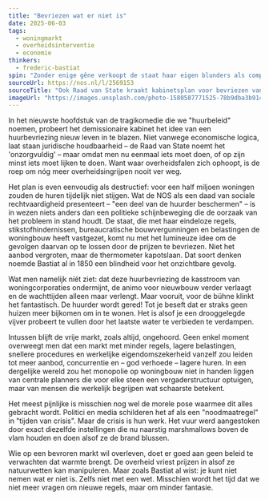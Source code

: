 ```yaml
---
title: "Bevriezen wat er niet is"
date: 2025-06-03
tags:
  - woningmarkt
  - overheidsinterventie
  - economie
thinkers:
  - frederic-bastiat
spin: "Zonder enige gêne verkoopt de staat haar eigen blunders als compassie. De NOS speelt mee in dit theater, waar elk beleid een daad van zorg lijkt en elk effect een onvoorzien natuurverschijnsel."
sourceUrl: https://nos.nl/l/2569153
sourceTitle: "Ook Raad van State kraakt kabinetsplan voor bevriezen van huren"
imageUrl: "https://images.unsplash.com/photo-1580587771525-78b9dba3b914?w=800&h=600&fit=crop&crop=center"
---
```


In het nieuwste hoofdstuk van de tragikomedie die we "huurbeleid" noemen, probeert het demissionaire kabinet het idee van een huurbevriezing nieuw leven in te blazen. Niet vanwege economische logica, laat staan juridische houdbaarheid – de Raad van State noemt het 'onzorgvuldig' – maar omdat men nu eenmaal iets moet doen, of op zijn minst iets moet lijken te doen. Want waar overheidsfalen zich ophoopt, is de roep om nóg meer overheidsingrijpen nooit ver weg.

Het plan is even eenvoudig als destructief: voor een half miljoen woningen zouden de huren tijdelijk niet stijgen. Wat de NOS als een daad van sociale rechtvaardigheid presenteert – "een deel van de huurder beschermen" – is in wezen niets anders dan een politieke schijnbeweging die de oorzaak van het probleem in stand houdt. De staat, die met haar eindeloze regels, stikstofhindernissen, bureaucratische bouwvergunningen en belastingen de woningbouw heeft vastgezet, komt nu met het lumineuze idee om de gevolgen daarvan op te lossen door de prijzen te bevriezen. Niet het aanbod vergroten, maar de thermometer kapotslaan. Dat soort denken noemde Bastiat al in 1850 een blindheid voor het onzichtbare gevolg.

Wat men namelijk níét ziet: dat deze huurbevriezing de kasstroom van woningcorporaties ondermijnt, de animo voor nieuwbouw verder verlaagt en de wachttijden alleen maar verlengt. Maar vooruit, voor de bühne klinkt het fantastisch. De huurder wordt gered! Tot je beseft dat er straks geen huizen meer bijkomen om in te wonen. Het is alsof je een drooggelegde vijver probeert te vullen door het laatste water te verbieden te verdampen.

Intussen blijft de vrije markt, zoals altijd, ongehoord. Geen enkel moment overweegt men dat een markt met minder regels, lagere belastingen, snellere procedures en werkelijke eigendomszekerheid vanzelf zou leiden tot meer aanbod, concurrentie en – god verhoede – lagere huren. In een dergelijke wereld zou het monopolie op woningbouw niet in handen liggen van centrale planners die voor elke steen een vergaderstructuur optuigen, maar van mensen die werkelijk begrijpen wat schaarste betekent.

Het meest pijnlijke is misschien nog wel de morele pose waarmee dit alles gebracht wordt. Politici en media schilderen het af als een "noodmaatregel" in "tijden van crisis". Maar de crisis is hun werk. Het vuur werd aangestoken door exact diezelfde instellingen die nu naarstig marshmallows boven de vlam houden en doen alsof ze de brand blussen.

Wie op een bevroren markt wil overleven, doet er goed aan geen beleid te verwachten dat warmte brengt. De overheid vriest prijzen in alsof ze natuurwetten kan manipuleren. Maar zoals Bastiat al wist: je kunt niet nemen wat er niet is. Zelfs niet met een wet. Misschien wordt het tijd dat we niet meer vragen om nieuwe regels, maar om minder fantasie. 